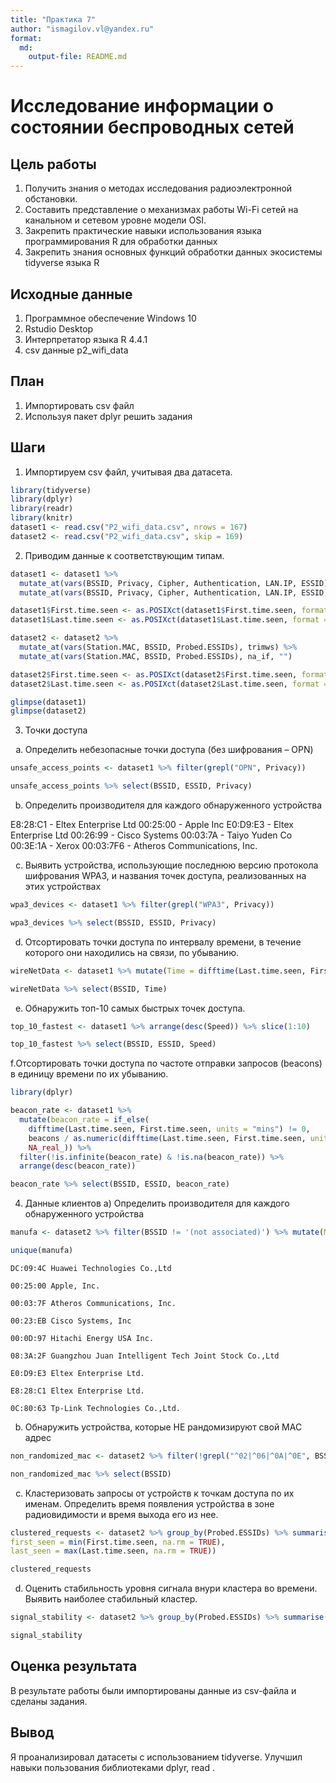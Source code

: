 ---
title: "Практика 7"
author: "ismagilov.vl@yandex.ru"
format: 
  md:
    output-file: README.md
---
# Исследование информации о состоянии беспроводных сетей

## Цель работы

1.  Получить знания о методах исследования радиоэлектронной обстановки.
2.  Составить представление о механизмах работы Wi-Fi сетей на канальном и сетевом уровне модели OSI.
3.  Закрепить практические навыки использования языка программирования R для обработки данных
4.  Закрепить знания основных функций обработки данных экосистемы tidyverse языка R

## Исходные данные

1.  Программное обеспечение Windows 10
2.  Rstudio Desktop
3.  Интерпретатор языка R 4.4.1
4.  csv данные p2_wifi_data

## План

1.  Импортировать csv файл
2.  Используя пакет dplyr решить задания

## Шаги

1.  Импортируем csv файл, учитывая два датасета.

```{r}
library(tidyverse)
library(dplyr)
library(readr)
library(knitr)
dataset1 <- read.csv("P2_wifi_data.csv", nrows = 167)
dataset2 <- read.csv("P2_wifi_data.csv", skip = 169)
```

2.  Приводим данные к соответствующим типам.

```{r}

dataset1 <- dataset1 %>% 
  mutate_at(vars(BSSID, Privacy, Cipher, Authentication, LAN.IP, ESSID), trimws) %>%
  mutate_at(vars(BSSID, Privacy, Cipher, Authentication, LAN.IP, ESSID), na_if, "")

dataset1$First.time.seen <- as.POSIXct(dataset1$First.time.seen, format = "%Y-%m-%d %H:%M:%S")
dataset1$Last.time.seen <- as.POSIXct(dataset1$Last.time.seen, format = "%Y-%m-%d %H:%M:%S")

dataset2 <- dataset2 %>% 
  mutate_at(vars(Station.MAC, BSSID, Probed.ESSIDs), trimws) %>%
  mutate_at(vars(Station.MAC, BSSID, Probed.ESSIDs), na_if, "")

dataset2$First.time.seen <- as.POSIXct(dataset2$First.time.seen, format = "%Y-%m-%d %H:%M:%S")
dataset2$Last.time.seen <- as.POSIXct(dataset2$Last.time.seen, format = "%Y-%m-%d %H:%M:%S")

glimpse(dataset1)
glimpse(dataset2)

```

3.  Точки доступа

```{=html}
<!-- -->
```
a.  Определить небезопасные точки доступа (без шифрования – OPN)

```{r}
unsafe_access_points <- dataset1 %>% filter(grepl("OPN", Privacy))

unsafe_access_points %>% select(BSSID, ESSID, Privacy)
```

b.  Определить производителя для каждого обнаруженного устройства

E8:28:C1 - Eltex Enterprise Ltd 00:25:00 - Apple Inc E0:D9:E3 - Eltex Enterprise Ltd 00:26:99 - Cisco Systems 00:03:7A - Taiyo Yuden Co 00:3E:1A - Xerox 00:03:7F6 - Atheros Communications, Inc.

c.  Выявить устройства, использующие последнюю версию протокола шифрования WPA3, и названия точек доступа, реализованных на этих устройствах

```{r}
wpa3_devices <- dataset1 %>% filter(grepl("WPA3", Privacy))

wpa3_devices %>% select(BSSID, ESSID, Privacy)
```

d.  Отсортировать точки доступа по интервалу времени, в течение которого они находились на связи, по убыванию.

```{r}
wireNetData <- dataset1 %>% mutate(Time = difftime(Last.time.seen, First.time.seen, units = "mins")) %>% arrange(desc(Time)) %>% select(BSSID, Time)

wireNetData %>% select(BSSID, Time)
```

e.  Обнаружить топ-10 самых быстрых точек доступа.

```{r}
top_10_fastest <- dataset1 %>% arrange(desc(Speed)) %>% slice(1:10)

top_10_fastest %>% select(BSSID, ESSID, Speed)
```

f.Отсортировать точки доступа по частоте отправки запросов (beacons) в единицу времени по их убыванию.

```{r}
library(dplyr)

beacon_rate <- dataset1 %>% 
  mutate(beacon_rate = if_else(
    difftime(Last.time.seen, First.time.seen, units = "mins") != 0,
    beacons / as.numeric(difftime(Last.time.seen, First.time.seen, units = "mins")),
    NA_real_)) %>% 
  filter(!is.infinite(beacon_rate) & !is.na(beacon_rate)) %>% 
  arrange(desc(beacon_rate))

beacon_rate %>% select(BSSID, ESSID, beacon_rate)
```

4.  Данные клиентов a) Определить производителя для каждого обнаруженного устройства

```{r}
manufa <- dataset2 %>% filter(BSSID != '(not associated)') %>% mutate(Manufacturer = substr(BSSID, 1, 8)) %>% select(Manufacturer)

unique(manufa)
```

```         
DC:09:4C Huawei Technologies Co.,Ltd

00:25:00 Apple, Inc.

00:03:7F Atheros Communications, Inc.

00:23:EB Cisco Systems, Inc

00:0D:97 Hitachi Energy USA Inc.

08:3A:2F Guangzhou Juan Intelligent Tech Joint Stock Co.,Ltd

E0:D9:E3 Eltex Enterprise Ltd.

E8:28:C1 Eltex Enterprise Ltd.

0C:80:63 Tp-Link Technologies Co.,Ltd.
```

b)  Обнаружить устройства, которые НЕ рандомизируют свой MAC адрес

```{r}
non_randomized_mac <- dataset2 %>% filter(!grepl("^02|^06|^0A|^0E", BSSID)) %>% filter(BSSID != '(not associated)')

non_randomized_mac %>% select(BSSID)
```

c)  Кластеризовать запросы от устройств к точкам доступа по их именам. Определить время появления устройства в зоне радиовидимости и время выхода его из нее.

```{r}
clustered_requests <- dataset2 %>% group_by(Probed.ESSIDs) %>% summarise(
first_seen = min(First.time.seen, na.rm = TRUE),
last_seen = max(Last.time.seen, na.rm = TRUE))

clustered_requests
```

d)  Оценить стабильность уровня сигнала внури кластера во времени. Выявить наиболее стабильный кластер.

```{r}
signal_stability <- dataset2 %>% group_by(Probed.ESSIDs) %>% summarise(sd_signal = sd(Power, na.rm = TRUE)) %>% arrange(sd_signal)

signal_stability 
```

## Оценка результата

В результате работы были импортированы данные из csv-файла и сделаны задания.

## Вывод

Я проанализировал датасеты с использованием tidyverse. Улучшил навыки пользования библиотеками dplyr, read .
